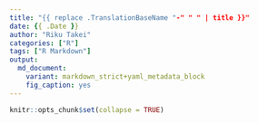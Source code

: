 ```yaml
---
title: "{{ replace .TranslationBaseName "-" " " | title }}"
date: {{ .Date }}
author: "Riku Takei"
categories: ["R"]
tags: ["R Markdown"]
output:
  md_document:
    variant: markdown_strict+yaml_metadata_block
    fig_caption: yes
---
```


```r
knitr::opts_chunk$set(collapse = TRUE)
```

